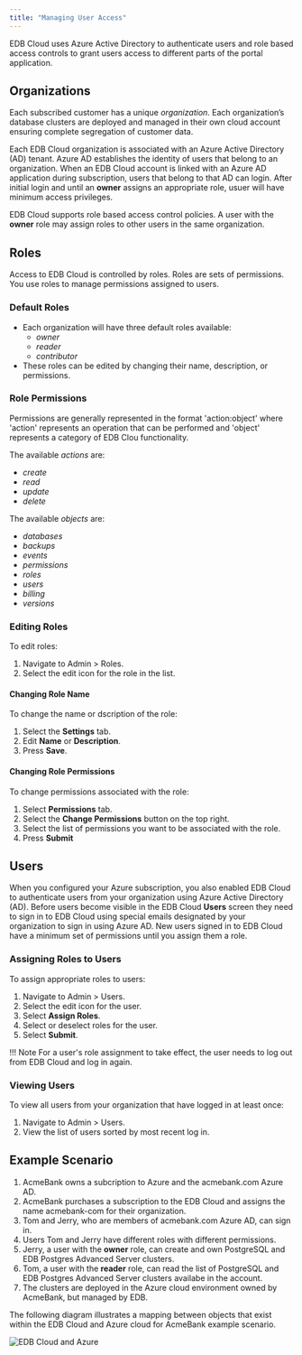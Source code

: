 ```yaml
---
title: "Managing User Access"
---
```


EDB Cloud uses Azure Active Directory to authenticate users and role based access controls to grant users access to different parts of the portal application.

## Organizations

Each subscribed customer has a unique *organization*. Each organization’s database clusters are deployed and managed in their own cloud account ensuring complete segregation of customer data.

Each EDB Cloud organization is associated with an Azure Active Directory (AD) tenant. Azure AD establishes the identity of users that belong to an organization. When an EDB Cloud account is linked with an Azure AD application during subscription, users that belong to that AD can login. After initial login and until an **owner** assigns an appropriate role, usuer will have minimum access privileges.

EDB Cloud supports role based access control policies. A user with the **owner** role may assign roles to other users in the same organization. 


## Roles
Access to EDB Cloud is controlled by roles. Roles are sets of permissions. You use roles to manage permissions assigned to users.

### Default Roles

* Each organization will have three default roles available:
  * _owner_
  * _reader_
  * _contributor_ 
* These roles can be edited by changing their name, description, or permissions.

### Role Permissions

Permissions are generally represented in the format 'action:object' where 'action' represents an operation that can be performed and 'object' represents a category of EDB Clou functionality.

The available _actions_ are:
* _create_
* _read_
* _update_
* _delete_

The available _objects_ are:
* _databases_
* _backups_
* _events_
* _permissions_
* _roles_
* _users_
* _billing_
* _versions_


### Editing Roles

To edit roles:
1. Navigate to Admin > Roles.
2. Select the edit icon for the role in the list.

#### Changing Role Name

To change the name or dscription of the role:
1. Select the **Settings** tab.
2. Edit **Name** or **Description**.
3. Press **Save**.

#### Changing Role Permissions

To change permissions associated with the role:
1. Select **Permissions** tab.
2. Select the **Change Permissions** button on the top right.
3. Select the list of permissions you want to be associated with the role.
4. Press **Submit**

## Users

When you configured your Azure subscription, you also enabled EDB Cloud to authenticate users from your organization using Azure Active Directory (AD). Before users become visible in the EDB Cloud **Users** screen they need to sign in to EDB Cloud using special emails designated by your organization to sign in using Azure AD. New users signed in to EDB Cloud have a minimum set of permissions until you assign them a role.

### Assigning Roles to Users
To assign appropriate roles to users:
1. Navigate to Admin > Users.
2. Select the edit icon for the user.
3. Select **Assign Roles**.
4. Select or deselect roles for the user.
5. Select **Submit**.

!!! Note
    For a user's role assignment to take effect, the user needs to log out from EDB Cloud and log in again.

### Viewing Users

To view all users from your organization that have logged in at least once:

1. Navigate to Admin > Users.
2. View the list of users sorted by most recent log in.

## Example Scenario
1. AcmeBank owns a subcription to Azure and the acmebank.com Azure AD.
1. AcmeBank purchases a subscription to the EDB Cloud and assigns the name acmebank-com for their organization.
1. Tom and Jerry, who are members of acmebank.com Azure AD, can sign in.
1. Users Tom and Jerry have different roles with different permissions.
1. Jerry, a user with the **owner** role, can create and own PostgreSQL and EDB Postgres Advanced Server clusters.
2. Tom, a user with the **reader** role, can read the list of PostgreSQL and EDB Postgres Advanced Server clusters availabe in the account.
3. The clusters are deployed in the Azure cloud environment owned by AcmeBank, but managed by EDB.

The following diagram illustrates a mapping between objects that exist within the EDB Cloud and Azure cloud for AcmeBank example scenario.

![*EDB Cloud and Azure*](images/org-map.png )
